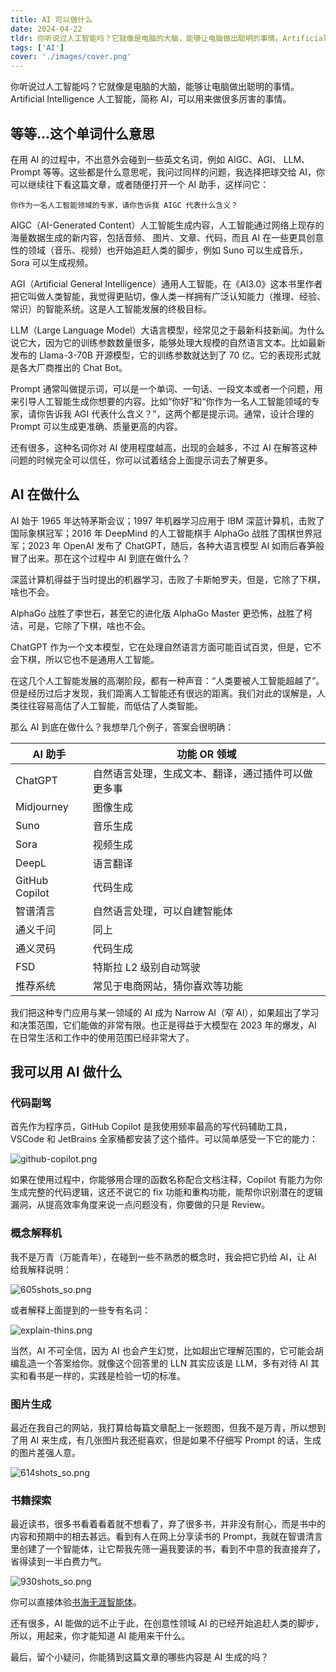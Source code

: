 ```yaml
---
title: AI 可以做什么
date: 2024-04-22
tldr: 你听说过人工智能吗？它就像是电脑的大脑，能够让电脑做出聪明的事情。Artificial Intelligence 人工智能，简称 AI，可以用来做很多厉害的事情。
tags: ['AI']
cover: './images/cover.png'
---
```


你听说过人工智能吗？它就像是电脑的大脑，能够让电脑做出聪明的事情。Artificial Intelligence 人工智能，简称 AI，可以用来做很多厉害的事情。

## 等等...这个单词什么意思

在用 AI 的过程中，不出意外会碰到一些英文名词，例如 AIGC、AGI、 LLM、Prompt 等等。这些都是什么意思呢，我问过同样的问题，我选择把球交给 AI，你可以继续往下看这篇文章，或者随便打开一个 AI 助手，这样问它：

```
你作为一名人工智能领域的专家，请你告诉我 AIGC 代表什么含义？
```

AIGC（AI-Generated Content）人工智能生成内容，人工智能通过网络上现存的海量数据生成的新内容，包括音频、 图片、文章、代码，而且 AI 在一些更具创意性的领域（音乐、视频）也开始追赶人类的脚步，例如 Suno 可以生成音乐，Sora 可以生成视频。

AGI（Artificial General Intelligence）通用人工智能，在《AI3.0》这本书里作者把它叫做人类智能，我觉得更贴切，像人类一样拥有广泛认知能力（推理、经验、常识）的智能系统。这是人工智能发展的终极目标。

LLM（Large Language Model）大语言模型，经常见之于最新科技新闻。为什么说它大，因为它的训练参数数量很多，能够处理大规模的自然语言文本。比如最新发布的 Llama-3-70B 开源模型，它的训练参数就达到了 70 亿。它的表现形式就是各大厂商推出的 Chat Bot。

Prompt 通常叫做提示词，可以是一个单词、一句话、一段文本或者一个问题，用来引导人工智能生成你想要的内容。比如“你好”和“你作为一名人工智能领域的专家，请你告诉我 AGI 代表什么含义？”，这两个都是提示词。通常，设计合理的 Prompt 可以生成更准确、质量更高的内容。

还有很多，这种名词你对 AI 使用程度越高，出现的会越多，不过 AI 在解答这种问题的时候完全可以信任，你可以试着结合上面提示词去了解更多。

## AI 在做什么

AI 始于 1965 年达特茅斯会议；1997 年机器学习应用于 IBM 深蓝计算机，击败了国际象棋冠军；2016 年 DeepMind 的人工智能棋手 AlphaGo 战胜了围棋世界冠军；2023 年 OpenAI 发布了 ChatGPT，随后，各种大语言模型 AI 如雨后春笋般冒了出来。那在这个过程中 AI 到底在做什么？

深蓝计算机得益于当时提出的机器学习，击败了卡斯帕罗夫，但是，它除了下棋，啥也不会。

AlphaGo 战胜了李世石，甚至它的进化版 AlphaGo Master 更恐怖，战胜了柯洁，可是，它除了下棋，啥也不会。

ChatGPT 作为一个文本模型，它在处理自然语言方面可能百试百灵，但是，它不会下棋，所以它也不是通用人工智能。

在这几个人工智能发展的高潮阶段，都有一种声音：“人类要被人工智能超越了”。但是经历过后才发现，我们距离人工智能还有很远的距离。我们对此的误解是，人类往往容易高估了人工智能，而低估了人类智能。

那么 AI 到底在做什么？我想举几个例子，答案会很明确：

| AI 助手        | 功能 OR 领域                                       |
| -------------- | -------------------------------------------------- |
| ChatGPT        | 自然语言处理，生成文本、翻译，通过插件可以做更多事 |
| Midjourney     | 图像生成                                           |
| Suno           | 音乐生成                                           |
| Sora           | 视频生成                                           |
| DeepL          | 语言翻译                                           |
| GitHub Copilot | 代码生成                                           |
| 智谱清言       | 自然语言处理，可以自建智能体                       |
| 通义千问       | 同上                                               |
| 通义灵码       | 代码生成                                           |
| FSD            | 特斯拉 L2 级别自动驾驶                             |
| 推荐系统       | 常见于电商网站，猜你喜欢等功能                     |

我们把这种专门应用与某一领域的 AI 成为 Narrow AI（窄 AI），如果超出了学习和决策范围，它们能做的非常有限。也正是得益于大模型在 2023 年的爆发，AI 在日常生活和工作中的使用范围已经非常大了。

## 我可以用 AI 做什么

### 代码副驾

首先作为程序员，GitHub Copilot 是我使用频率最高的写代码辅助工具，VSCode 和 JetBrains 全家桶都安装了这个插件。可以简单感受一下它的能力：

![github-copilot.png](./images/github-copilot.png)

如果在使用过程中，你能够用合理的函数名称配合文档注释，Copilot 有能力为你生成完整的代码逻辑，这还不说它的 fix 功能和重构功能，能帮你识别潜在的逻辑漏洞，从提高效率角度来说一点问题没有，你要做的只是 Review。

### 概念解释机

我不是万青（万能青年），在碰到一些不熟悉的概念时，我会把它扔给 AI，让 AI 给我解释说明：

![605shots_so.png](./images/605shots_so.png)

或者解释上面提到的一些专有名词：

![explain-thins.png](./images/explain-thins.png)

当然，AI 不可全信，因为 AI 也会产生幻觉，比如超出它理解范围的，它可能会胡编乱造一个答案给你。就像这个回答里的 LLN 其实应该是 LLM，多有对待 AI 其实和看书是一样的，实践是检验一切的标准。

### 图片生成

最近在我自己的网站，我打算给每篇文章配上一张题图，但我不是万青，所以想到了用 AI 来生成，有几张图片我还挺喜欢，但是如果不仔细写 Prompt 的话，生成的图片差强人意。

![614shots_so.png](./images/614shots_so.png)

### 书籍探索

最近读书，很多书看着看着就不想看了，弃了很多书，并非没有耐心，而是书中的内容和预期中的相去甚远。看到有人在网上分享读书的 Prompt，我就在智谱清言里创建了一个智能体，让它帮我先筛一遍我要读的书，看到不中意的我直接弃了，省得读到一半白费力气。

![930shots_so.png](./images/930shots_so.png)

你可以直接体验[书海无涯智能体](https://chatglm.cn/agentShare?id=660bca95fd90b2aff79e10a9&is_share=1&share_from=pc)。

还有很多，AI 能做的远不止于此，在创意性领域 AI 的已经开始追赶人类的脚步，所以，用起来，你才能知道 AI 能用来干什么。

最后，留个小疑问，你能猜到这篇文章的哪些内容是 AI 生成的吗？
